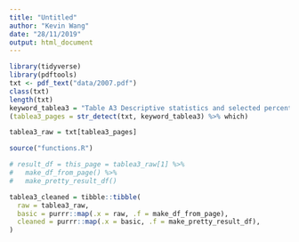 ```yaml
---
title: "Untitled"
author: "Kevin Wang"
date: "28/11/2019"
output: html_document
---
```


```r
library(tidyverse)
library(pdftools)
txt <- pdf_text("data/2007.pdf")
class(txt)
length(txt)
keyword_tablea3 = "Table A3 Descriptive statistics and selected percentiles for HSC marks"
(tablea3_pages = str_detect(txt, keyword_tablea3) %>% which)

tablea3_raw = txt[tablea3_pages]

source("functions.R")
```


```r
# result_df = this_page = tablea3_raw[1] %>%
#   make_df_from_page() %>% 
#   make_pretty_result_df()

tablea3_cleaned = tibble::tibble(
  raw = tablea3_raw, 
  basic = purrr::map(.x = raw, .f = make_df_from_page),
  cleaned = purrr::map(.x = basic, .f = make_pretty_result_df),
)
```

